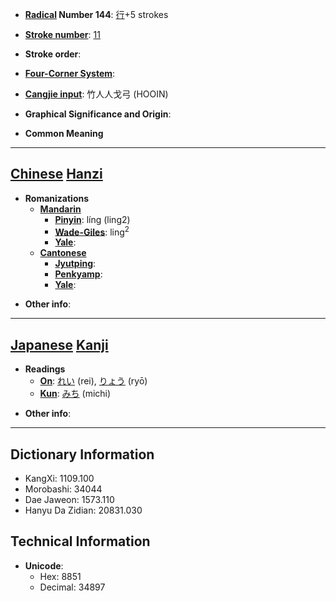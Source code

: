 * '''[[Wiktionary:Chinese radical index| Radical]] Number 144''': [[Wiktionary:Chinese radical index 行|行]]+5 strokes

* '''[[Wiktionary:Chinese total strokes index|Stroke number]]''': [[Wiktionary:Chinese total strokes index 11|11]]

* '''Stroke order''': 

* '''[[Wiktionary:Chinese four corner index|Four-Corner System]]''': 

* '''[[Wiktionary:Chinese Cangjie index|Cangjie input]]''': 竹人人戈弓 (HOOIN)

* '''Graphical Significance and Origin''': 

* '''Common Meaning'''

----

== [[Chinese]] [[Hanzi]] ==

* '''Romanizations'''
** '''[[Mandarin]]'''
*** '''[[Pinyin]]''': líng (ling2)
*** '''[[Wade-Giles]]''': ling<sup>2</sup>
*** '''[[Yale]]''': 
** '''[[Cantonese]]'''
*** '''[[Jyutping]]''':
*** '''[[Penkyamp]]''': 
*** '''[[Yale]]''': 

* '''Other info''': 

----

== [[Japanese]] [[Kanji]] ==

* '''Readings'''
** '''[[On]]''': [[れい]] (rei), [[りょう]] (ryō)
** '''[[Kun]]''': [[みち]] (michi)

* '''Other info''':  

----

== Dictionary Information ==

* KangXi: 1109.100
* Morobashi: 34044
* Dae Jaweon: 1573.110
* Hanyu Da Zidian: 20831.030

== Technical Information ==

* '''Unicode''':
** Hex: 8851
** Decimal: 34897